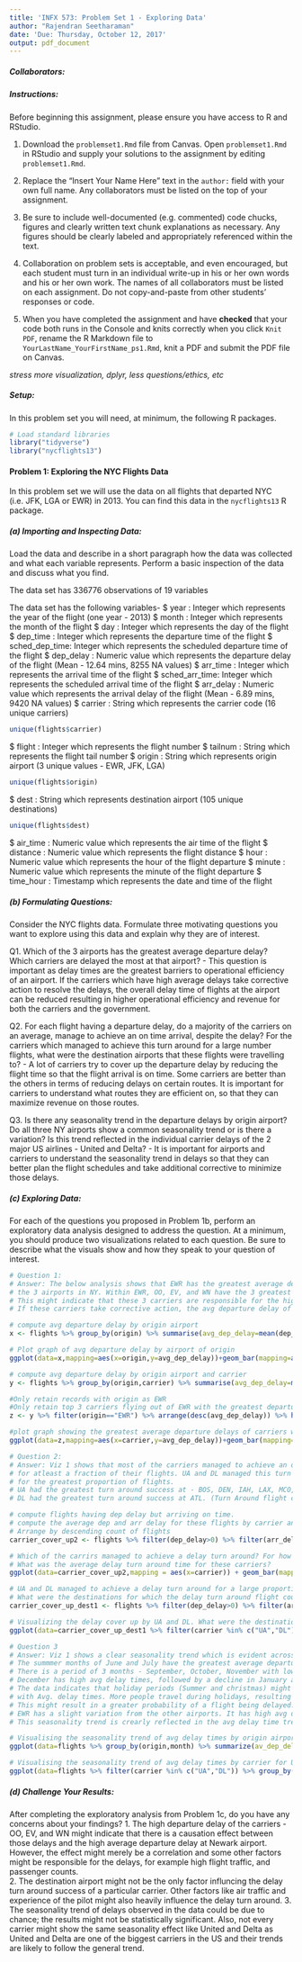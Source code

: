 ```yaml
---
title: 'INFX 573: Problem Set 1 - Exploring Data'
author: "Rajendran Seetharaman"
date: 'Due: Thursday, October 12, 2017'
output: pdf_document
---
```


<!-- This syntax can be used to add comments that are ignored during knitting process. -->

##### Collaborators: 

##### Instructions: #####

Before beginning this assignment, please ensure you have access to R and RStudio. 

1. Download the `problemset1.Rmd` file from Canvas. Open `problemset1.Rmd` in RStudio and supply your solutions to the assignment by editing `problemset1.Rmd`. 

2. Replace the "Insert Your Name Here" text in the `author:` field with your own full name. Any collaborators must be listed on the top of your assignment. 

3. Be sure to include well-documented (e.g. commented) code chucks, figures and clearly written text chunk explanations as necessary. Any figures should be clearly labeled and appropriately referenced within the text. 

4. Collaboration on problem sets is acceptable, and even encouraged, but each student must turn in an individual write-up in his or her own words and his or her own work. The names of all collaborators must be listed on each assignment. Do not copy-and-paste from other students' responses or code.

5. When you have completed the assignment and have **checked** that your code both runs in the Console and knits correctly when you click `Knit PDF`, rename the R Markdown file to `YourLastName_YourFirstName_ps1.Rmd`, knit a PDF and submit the PDF file on Canvas.

*stress more visualization, dplyr, less questions/ethics, etc*

##### Setup: #####

In this problem set you will need, at minimum, the following R packages.

```r
# Load standard libraries
library("tidyverse")
library("nycflights13")
```

#### Problem 1: Exploring the NYC Flights Data ####

In this problem set we will use the data on all flights that departed NYC (i.e. JFK, LGA or EWR) in 2013. You can find this data in the `nycflights13` R package. 

##### (a) Importing and Inspecting Data: ##### 
Load the data and describe in a short paragraph how the data was collected and what each variable represents. Perform a basic inspection of the data and discuss what you find.

The data set has 336776 observations of  19 variables

The data set has the following variables-
 $ year          : Integer which represents the year of the flight (one year - 2013)
 $ month         : Integer which represents the month of the flight
 $ day           : Integer which represents the day of the flight
 $ dep_time      : Integer which represents the departure time of the flight
 $ sched_dep_time: Integer which represents the scheduled departure time of the flight
 $ dep_delay     : Numeric value which represents the departure delay of the flight (Mean - 12.64 mins,  8255 NA values)
 $ arr_time      : Integer which represents the arrival time of the flight
 $ sched_arr_time: Integer which represents the scheduled arrival time of the flight
 $ arr_delay     : Numeric value which represents the arrival delay of the flight (Mean - 6.89 mins,    9420 NA values)
 $ carrier       : String which represents the carrier code (16 unique carriers)
```r
unique(flights$carrier)
```
 $ flight        : Integer which represents the flight number
 $ tailnum       : String which represents the flight tail number
 $ origin        : String which represents origin airport (3 unique values - EWR, JFK, LGA)
```r
unique(flights$origin)
```
 $ dest          : String which represents destination airport (105 unique destinations)
```r
unique(flights$dest)
```
 $ air_time      : Numeric value which represents the air time of the flight
 $ distance      : Numeric value which represents the flight distance
 $ hour          : Numeric value which represents the hour of the flight departure
 $ minute        : Numeric value which represents the minute of the flight departure
 $ time_hour     : Timestamp which represents the date and time of the flight



##### (b) Formulating Questions: ##### 
Consider the NYC flights data. Formulate three motivating questions you want to explore using this data and explain why they are of interest. 

Q1. Which of the 3 airports has the greatest average departure delay? Which carriers are delayed the most at that airport?
- This question is important as delay times are the greatest barriers to operational efficiency of an airport. If the carriers which have high average delays take corrective action to resolve the delays, the overall delay time of flights at the airport can be reduced resulting in higher operational efficiency and revenue for both the carriers and the government.

Q2. For each flight having a departure delay, do a majority of the carriers on an average, manage to achieve an on time arrival, despite the delay? For the carriers which managed to achieve this turn around for a large number flights, what were the destination airports that these flights were travelling to? 
- A lot of carriers try to cover up the departure delay by reducing the flight time so that the flight arrival is on time. Some carriers are better than the others in terms of reducing delays on certain routes. It is important for carriers to understand what routes they are efficient on, so that they can maximize revenue on those routes.


Q3. Is there any seasonality trend in the departure delays by origin airport? Do all three NY airports show a common seasonality trend or is there a variation? Is this trend reflected in the individual carrier delays of the 2 major US airlines - United and Delta?
- It is important for airports and carriers to understand the seasonality trend in delays so that they can better plan the flight schedules and take additional corrective to minimize those delays.


##### (c) Exploring Data: ##### 

For each of the questions you proposed in Problem 1b, perform an exploratory data analysis designed to address the question. At a minimum, you should produce two visualizations related to each question. Be sure to describe what the visuals show and how they speak to your question of interest. 


```r
# Question 1:
# Answer: The below analysis shows that EWR has the greatest average departure delay (15 mins) out of
# the 3 airports in NY. Within EWR, OO, EV, and WN have the 3 greatest average departure delay times.
# This might indicate that these 3 carriers are responsible for the high average departure delay of EWR.
# If these carriers take corrective action, the avg departure delay of EWR can be brought down.

# compute avg departure delay by origin airport
x <- flights %>% group_by(origin) %>% summarise(avg_dep_delay=mean(dep_delay,na.rm=TRUE))

# Plot graph of avg departure delay by airport of origin
ggplot(data=x,mapping=aes(x=origin,y=avg_dep_delay))+geom_bar(mapping=aes(fill=origin), stat="identity")+labs(title="Avg. departure delay by origin airport",x="Origin airport",y="Avg. departure delay")

# compute avg departure delay by origin airport and carrier
y <- flights %>% group_by(origin,carrier) %>% summarise(avg_dep_delay=mean(dep_delay,na.rm=TRUE))

#Only retain records with origin as EWR
#Only retain top 3 carriers flying out of EWR with the greatest departure delays
z <- y %>% filter(origin=="EWR") %>% arrange(desc(avg_dep_delay)) %>% head(3)

#plot graph showing the greatest average departure delays of carriers within EWR  
ggplot(data=z,mapping=aes(x=carrier,y=avg_dep_delay))+geom_bar(mapping=aes(fill=carrier),stat="identity")+labs(title="Avg. departure delay by carrier at EWR",x="Carrier",y="Avg. departure delay")

# Question 2:
# Answer: Viz 1 shows that most of the carriers managed to achieve an on time arrival
# for atleast a fraction of their flights. UA and DL managed this turn around
# for the greatest proportion of flights.
# UA had the greatest turn around success at - BOS, DEN, IAH, LAX, MCO, ORD, and SFO.
# DL had the greatest turn around success at ATL. (Turn Around flight count greater than 500 flights)

# compute flights having dep delay but arriving on time.
# compute the average dep and arr delay for these flights by carrier and the count of flights
# Arrange by descending count of flights
carrier_cover_up2 <- flights %>% filter(dep_delay>0) %>% filter(arr_delay<=0) %>% group_by(carrier) %>% summarise(avg_dep_delay=mean(dep_delay,na.rm=TRUE),avg_arr_delay=mean(arr_delay,na.rm=TRUE),count_flights=n()) %>% arrange(desc(count_flights))

# Which of the carrirs managed to achieve a delay turn around? For how many flights?
# What was the average delay turn around time for these carriers?
ggplot(data=carrier_cover_up2,mapping = aes(x=carrier)) + geom_bar(mapping=aes(y=avg_dep_delay),stat="identity") +geom_point(mapping=aes(y=avg_arr_delay,size=count_flights),stat="identity")+labs(title="Avg. departure  and arrival delay by carrier",x="Carrier",y="Avg. departure delay/Avg. arrival delay")

# UA and DL managed to achieve a delay turn around for a large proportion of delayed flights
# What were the destinations for which the delay turn around flight count was greater than 500?
carrier_cover_up_dest1 <- flights %>% filter(dep_delay>0) %>% filter(arr_delay<=0) %>% group_by(carrier,dest) %>% summarise(avg_dep_delay=mean(dep_delay,na.rm=TRUE),avg_arr_delay=mean(arr_delay,na.rm=TRUE),count_flights=n()) %>% mutate(delay_cover_up=avg_dep_delay-avg_arr_delay)

# Visualizing the delay cover up by UA and DL. What were the destination airports?
ggplot(data=carrier_cover_up_dest1 %>% filter(carrier %in% c("UA","DL")) %>% filter(count_flights>=500) %>% arrange(desc(delay_cover_up)),mapping=aes(x=dest,y=delay_cover_up,color=carrier))+geom_point(mapping=aes(size=count_flights))+labs(title="Avg. delay cover up by UA and DL",x="Destination airport",y="Delay cover up in mins")

# Question 3
# Answer: Viz 1 shows a clear seasonality trend which is evident across all 3 airports
# The summmer months of June and July have the greatest average departure delay
# There is a period of 3 months - September, October, November with low avg flight delay times.
# December has high avg delay times, followed by a decline in January and february.
# The data indicates that holiday periods (Summer and christmas) might have a correlation
# with Avg. delay times. More people travel during holidays, resulting in more scheduled flights. 
# This might result in a greater probability of a flight being delayed.
# EWR has a slight variation from the other airports. It has high avg delay times in January as well.
# This seasonality trend is crearly reflected in the avg delay time trend of United and Delta.  

# Visualising the seasonality trend of avg delay times by origin airport
ggplot(data=flights %>% group_by(origin,month) %>% summarize(av_dep_delay=mean(dep_delay,na.rm=TRUE)), mapping=aes(x=month,y=origin) )+geom_point(mapping=aes(size=av_dep_delay))+labs(title="Delay time seasonality trend by origin",x="Month",y="Origin Airport")

# Visualising the seasonality trend of avg delay times by carrier for United and Delta
ggplot(data=flights %>% filter(carrier %in% c("UA","DL")) %>% group_by(carrier,month) %>% summarize(av_dep_delay=mean(dep_delay,na.rm=TRUE)), mapping=aes(x=month,y=carrier) )+geom_point(mapping=aes(size=av_dep_delay))+labs(title="Seasonality trend for UA and DL",x="Month",y="Carrier")

```

##### (d) Challenge Your Results: ##### 

After completing the exploratory analysis from Problem 1c, do you have any concerns about your findings?
1. The high departure delay of the carriers - OO, EV, and WN might indicate that there is a causation effect between those delays and the high average departure delay at Newark airport. However, the effect might merely be a correlation and some other factors might be responsible for the delays, for example high flight traffic, and passenger counts.  
2. The destination airport might not be the only factor influncing the delay turn around success of a particular carrier. Other factors like air traffic and experience of the pilot might also heavily influence the delay turn around.
3. The seasonality trend of delays observed in the data could be due to chance; the results might not be statistically significant. Also, not every carrier might show the same seasonality effect like United and Delta as United and Delta are one of the biggest carriers in the US and their trends are likely to follow the general trend.  